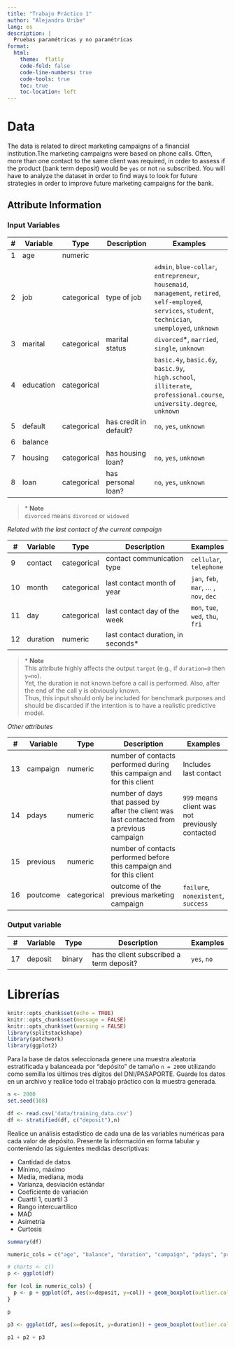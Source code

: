```yaml
---
title: "Trabajo Práctico 1"
author: "Alejandro Uribe"
lang: es
description: |
  Pruebas paramétricas y no paramétricas
format:
  html:
    theme:  flatly
    code-fold: false
    code-line-numbers: true
    code-tools: true
    toc: true
    toc-location: left
---
```


# Data

The data is related to direct marketing campaigns of a financial institution.The marketing campaigns were based on phone calls. Often, more than one contact to the same client was required, in order to assess if the product (bank term deposit) would be `yes` or not `no` subscribed. You will have to analyze the dataset in order to find ways to look for future strategies in order to improve future marketing campaigns for the bank.

## Attribute Information

### Input Variables

|  #  | Variable    | Type        | Description             | Examples
| --- | ----------- | ----------- | ----------------------- | -----------
|  1  | age         | numeric     |                         |             
|  2  | job         | categorical | type of job             | `admin`, `blue-collar`, `entrepreneur`, `housemaid`, `management`, `retired`, `self-employed`, `services`, `student`, `technician`, `unemployed`, `unknown`
|  3  | marital     | categorical | marital status          | `divorced`\*, `married`, `single`, `unknown`
|  4  | education   | categorical |                         | `basic.4y`, `basic.6y`, `basic.9y`, `high.school`, `illiterate`, `professional.course`, `university.degree`, `unknown`
|  5  | default     | categorical | has credit in default?  | `no`, `yes`, `unknown`
|  6  | balance     |             |                         |               
|  7  | housing     | categorical | has housing loan?       | `no`, `yes`, `unknown`
|  8  | loan        | categorical | has personal loan?      | `no`, `yes`, `unknown`

> \* **Note**  
`divorced` means `divorced` or `widowed`

*Related with the last contact of the current campaign*

|  #  | Variable    | Type        | Description                           | Examples
| --- | ----------- | ----------- | ------------------------------------- | -----------
| 9   | contact     | categorical | contact communication type            | `cellular`, `telephone`
| 10  | month       | categorical | last contact month of year            | `jan`, `feb`, `mar`, ... , `nov`, `dec`
| 11  | day         | categorical | last contact day of the week          | `mon`, `tue`, `wed`, `thu`, `fri`
| 12  | duration    | numeric     | last contact duration, in seconds\*   |

> \* **Note**  
This attribute highly affects the output `target` (e.g., if `duration=0` then `y=no`).  
Yet, the duration is not known before a call is performed. Also, after the end of the call y is obviously known.  
Thus, this input should only be included for benchmark purposes and should be discarded if the intention is to have a realistic predictive model.

*Other attributes*

|  #  | Variable    | Type        | Description                                                                                   | Examples
| --- | ----------- | ----------- | --------------------------------------------------------------------------------------------- | -----------
| 13  | campaign    | numeric     | number of contacts performed during this campaign and for this client                         | Includes last contact
| 14  | pdays       | numeric     | number of days that passed by after the client was last contacted from a previous campaign    | `999` means client was not previously contacted
| 15  | previous    | numeric     | number of contacts performed before this campaign and for this client                         |
| 16  | poutcome    | categorical | outcome of the previous marketing campaign                                                    | `failure`, `nonexistent`, `success`

### Output variable

|  #  | Variable    | Type        | Description                               | Examples
| --- | ----------- | ----------- | ----------------------------------------- | -----------
| 17  | deposit     | binary      | has the client subscribed a term deposit? | `yes`, `no`

# Librerías

```r
knitr::opts_chunk$set(echo = TRUE)
knitr::opts_chunk$set(message = FALSE)
knitr::opts_chunk$set(warning = FALSE)
library(splitstackshape)
library(patchwork)
library(ggplot2)
```

Para la base de datos seleccionada genere una muestra aleatoria estratificada y balanceada por "depósito" de tamaño `n = 2000` utilizando como semilla los últimos tres dígitos del DNI/PASAPORTE. Guarde los datos en un archivo y realice todo el trabajo práctico con la muestra generada.

```r
n <- 2000
set.seed(108)
```

```r
df <- read.csv('data/training_data.csv')
df <- stratified(df, c("deposit"),n)
```


Realice un análisis estadístico de cada una de las variables numéricas para cada valor de
depósito. Presente la información en forma tabular y conteniendo las siguientes
medidas descriptivas:

* Cantidad de datos
* Mínimo, máximo
* Media, mediana, moda
* Varianza, desviación estándar
* Coeficiente de variación
* Cuartil 1, cuartil 3
* Rango intercuartílico
* MAD
* Asimetría
* Curtosis

```r
summary(df)
```
```r
numeric_cols = c("age", "balance", "duration", "campaign", "pdays", "previous", "poutcome")
```

```r
# charts <- c()
p <- ggplot(df)

for (col in numeric_cols) {
  p <- p + ggplot(df, aes(x=deposit, y=col)) + geom_boxplot(outlier.colour="red", outlier.shape=8, outlier.size=4)
}
```

```r
p
```

```r
p3 <- ggplot(df, aes(x=deposit, y=duration)) + geom_boxplot(outlier.colour="red", outlier.shape=8, outlier.size=4)
```

```r
p1 + p2 + p3
```

```r
```


```r
```


```r
```


```r
```


```r
```


```r
```


```r
```


```r
```


```r
```


```r
```


```r
```


```r
```


```r
```


```r
```


```r
```


```r
```


